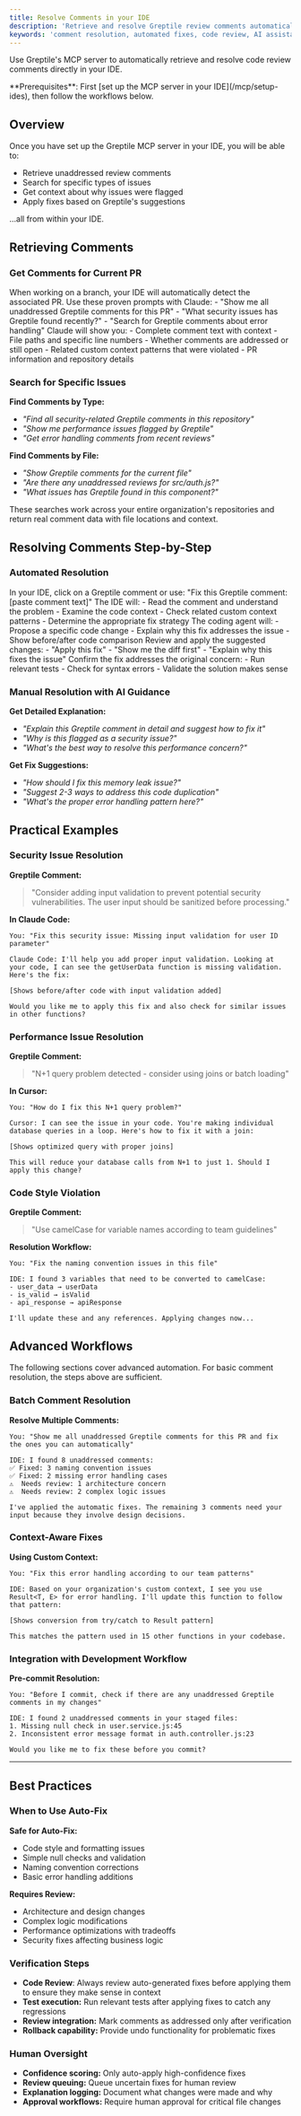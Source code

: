```yaml
---
title: Resolve Comments in your IDE
description: 'Retrieve and resolve Greptile review comments automatically with coding agents'
keywords: 'comment resolution, automated fixes, code review, AI assistance'
---
```


Use Greptile's MCP server to automatically retrieve and resolve code review comments directly in your IDE.

<Note>
**Prerequisites**: First [set up the MCP server in your IDE](/mcp/setup-ides), then follow the workflows below.
</Note>

## Overview

Once you have set up the Greptile MCP server in your IDE, you will be able to:
- Retrieve unaddressed review comments
- Search for specific types of issues
- Get context about why issues were flagged
- Apply fixes based on Greptile's suggestions

...all from within your IDE.

## Retrieving Comments

### Get Comments for Current PR

<Steps>
    <Step title="Identify Current PR">
        When working on a branch, your IDE will automatically detect the associated PR.
    </Step>
    <Step title="Ask for Comments">
        Use these proven prompts with Claude:
        - "Show me all unaddressed Greptile comments for this PR"
        - "What security issues has Greptile found recently?"
        - "Search for Greptile comments about error handling"
    </Step>
    <Step title="Review Comment Details">
        Claude will show you:
        - Complete comment text with context
        - File paths and specific line numbers
        - Whether comments are addressed or still open
        - Related custom context patterns that were violated
        - PR information and repository details
    </Step>
</Steps>

### Search for Specific Issues

**Find Comments by Type:**
- *"Find all security-related Greptile comments in this repository"*
- *"Show me performance issues flagged by Greptile"*
- *"Get error handling comments from recent reviews"*

**Find Comments by File:**
- *"Show Greptile comments for the current file"*
- *"Are there any unaddressed reviews for src/auth.js?"*
- *"What issues has Greptile found in this component?"*

These searches work across your entire organization's repositories and return real comment data with file locations and context.

## Resolving Comments Step-by-Step

### Automated Resolution

<Steps>
    <Step title="Select Comment to Fix">
        In your IDE, click on a Greptile comment or use:
        "Fix this Greptile comment: [paste comment text]"
    </Step>
    <Step title="Analyze the Issue">
        The IDE will:
        - Read the comment and understand the problem
        - Examine the code context
        - Check related custom context patterns
        - Determine the appropriate fix strategy
    </Step>
    <Step title="Generate Fix">
        The coding agent will:
        - Propose a specific code change
        - Explain why this fix addresses the issue
        - Show before/after code comparison
    </Step>
    <Step title="Apply Fix">
        Review and apply the suggested changes:
        - "Apply this fix"
        - "Show me the diff first"
        - "Explain why this fixes the issue"
    </Step>
    <Step title="Verify Resolution">
        Confirm the fix addresses the original concern:
        - Run relevant tests
        - Check for syntax errors
        - Validate the solution makes sense
    </Step>
</Steps>

### Manual Resolution with AI Guidance

**Get Detailed Explanation:**
- *"Explain this Greptile comment in detail and suggest how to fix it"*
- *"Why is this flagged as a security issue?"*
- *"What's the best way to resolve this performance concern?"*

**Get Fix Suggestions:**
- *"How should I fix this memory leak issue?"*
- *"Suggest 2-3 ways to address this code duplication"*
- *"What's the proper error handling pattern here?"*

## Practical Examples

### Security Issue Resolution

**Greptile Comment:**
> "Consider adding input validation to prevent potential security vulnerabilities. The user input should be sanitized before processing."

**In Claude Code:**
```
You: "Fix this security issue: Missing input validation for user ID parameter"

Claude Code: I'll help you add proper input validation. Looking at your code, I can see the getUserData function is missing validation. Here's the fix:

[Shows before/after code with input validation added]

Would you like me to apply this fix and also check for similar issues in other functions?
```

### Performance Issue Resolution

**Greptile Comment:**
> "N+1 query problem detected - consider using joins or batch loading"

**In Cursor:**
```
You: "How do I fix this N+1 query problem?"

Cursor: I can see the issue in your code. You're making individual database queries in a loop. Here's how to fix it with a join:

[Shows optimized query with proper joins]

This will reduce your database calls from N+1 to just 1. Should I apply this change?
```

### Code Style Violation

**Greptile Comment:**
> "Use camelCase for variable names according to team guidelines"

**Resolution Workflow:**
```
You: "Fix the naming convention issues in this file"

IDE: I found 3 variables that need to be converted to camelCase:
- user_data → userData
- is_valid → isValid
- api_response → apiResponse

I'll update these and any references. Applying changes now...
```

## Advanced Workflows

<Note>
The following sections cover advanced automation. For basic comment resolution, the steps above are sufficient.
</Note>

### Batch Comment Resolution

**Resolve Multiple Comments:**
```
You: "Show me all unaddressed Greptile comments for this PR and fix the ones you can automatically"

IDE: I found 8 unaddressed comments:
✅ Fixed: 3 naming convention issues
✅ Fixed: 2 missing error handling cases
⚠️  Needs review: 1 architecture concern
⚠️  Needs review: 2 complex logic issues

I've applied the automatic fixes. The remaining 3 comments need your input because they involve design decisions.
```

### Context-Aware Fixes

**Using Custom Context:**
```
You: "Fix this error handling according to our team patterns"

IDE: Based on your organization's custom context, I see you use Result<T, E> for error handling. I'll update this function to follow that pattern:

[Shows conversion from try/catch to Result pattern]

This matches the pattern used in 15 other functions in your codebase.
```

### Integration with Development Workflow

**Pre-commit Resolution:**
```
You: "Before I commit, check if there are any unaddressed Greptile comments in my changes"

IDE: I found 2 unaddressed comments in your staged files:
1. Missing null check in user.service.js:45
2. Inconsistent error message format in auth.controller.js:23

Would you like me to fix these before you commit?
```

---

## Best Practices

<Accordion title="Quick Reference: When to Use Auto-Fix vs Manual Review">

### When to Use Auto-Fix

**Safe for Auto-Fix:**
- Code style and formatting issues
- Simple null checks and validation
- Naming convention corrections
- Basic error handling additions

**Requires Review:**
- Architecture and design changes
- Complex logic modifications
- Performance optimizations with tradeoffs
- Security fixes affecting business logic

### Verification Steps

- **Code Review**: Always review auto-generated fixes before applying them to ensure they make sense in context
- **Test execution:** Run relevant tests after applying fixes to catch any regressions
- **Review integration:** Mark comments as addressed only after verification
- **Rollback capability:** Provide undo functionality for problematic fixes

### Human Oversight

- **Confidence scoring:** Only auto-apply high-confidence fixes
- **Review queuing:** Queue uncertain fixes for human review
- **Explanation logging:** Document what changes were made and why
- **Approval workflows:** Require human approval for critical file changes

</Accordion>
